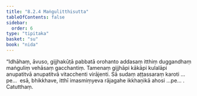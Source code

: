 ```yaml
---
title: "8.2.4 Maṅgulitthisutta"
tableOfContents: false
sidebar:
  order: 6
type: "tipitaka"
basket: "su"
book: "nida"
---
```



<DynamicBreadcrumb />

<Division number="215" book="nida" bookNo="12" page="450">

<Paragraph number="1190" book="nida">
“Idhāhaṃ, āvuso, gijjhakūṭā pabbatā orohanto addasaṃ itthiṃ duggandhaṃ maṅguliṃ vehāsaṃ gacchantiṃ. Tamenaṃ gijjhāpi kākāpi kulalāpi anupatitvā anupatitvā vitacchenti virājenti. Sā sudaṃ aṭṭassaraṃ karoti …pe…  esā, bhikkhave, itthī imasmiṃyeva rājagahe ikkhaṇikā ahosi …pe… .

</Paragraph>
</Division>

<Paragraph number="1191" type="center" book="nida">
Catutthaṃ.
</Paragraph>